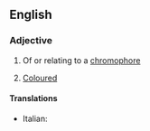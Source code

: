 ==English==

===Adjective===
{{en-adj|-}}

# {{context|chemistry}} Of or relating to a [[chromophore]]
# {{context|biology}} [[coloured|Coloured]]

====Translations====
{{trans-top|chemistry}}
* Italian: {{t-|it|cromoforo}}
{{trans-mid}}
{{trans-bottom}}